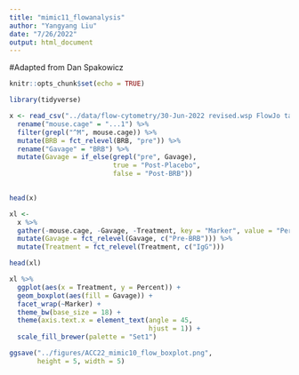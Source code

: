 ```yaml
---
title: "mimic11_flowanalysis"
author: "Yangyang Liu"
date: "7/26/2022"
output: html_document
---
```

#Adapted from Dan Spakowicz

```r
knitr::opts_chunk$set(echo = TRUE)

library(tidyverse)
```

```r

x <- read_csv("../data/flow-cytometry/30-Jun-2022 revised.wsp FlowJo table_man-edited.csv") %>%
  rename("mouse.cage" = "...1") %>%
  filter(grepl("^M", mouse.cage)) %>%
  mutate(BRB = fct_relevel(BRB, "pre")) %>%
  rename("Gavage" = "BRB") %>%
  mutate(Gavage = if_else(grepl("pre", Gavage),
                          true = "Post-Placebo",
                          false = "Post-BRB"))
  

head(x)
```

```r
xl <- 
  x %>%
  gather(-mouse.cage, -Gavage, -Treatment, key = "Marker", value = "Percent") %>%
  mutate(Gavage = fct_relevel(Gavage, c("Pre-BRB"))) %>%
  mutate(Treatment = fct_relevel(Treatment, c("IgG")))

head(xl)
```

```r
xl %>%
  ggplot(aes(x = Treatment, y = Percent)) +
  geom_boxplot(aes(fill = Gavage)) +
  facet_wrap(~Marker) +
  theme_bw(base_size = 18) +
  theme(axis.text.x = element_text(angle = 45,
                                   hjust = 1)) +
  scale_fill_brewer(palette = "Set1")

ggsave("../figures/ACC22_mimic10_flow_boxplot.png",
       height = 5, width = 5)
```
